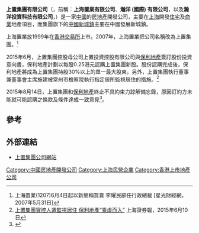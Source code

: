 '''上置集團有限公司'''（'''{{lang-en|SRE Group Limited}}'''，前稱：'''上海置業有限公司'''、'''瀚洋 (國際) 有限公司'''，以及'''瀚洋投資科技有限公司'''，{{sehk|1207}}）是一家[[中國|中國]]的[[房地產|房地產]]開發公司，主要在[[上海|上海]]開發[[住宅|住宅]]及[[商業|商業]]地產項目，而集團旗下的[[中國新城鎮|中國新城鎮]]主要在中國發展新城鎮。

上海置業放1999年在[[香港交易所|香港交易所]]上市。2007年，上海置業把公司名稱改為上置集團。<ref>上海置業(1207)6月4日起以新簡稱買賣 李耀民辭任行政總裁 [星光財經網，2007年5月31日]</ref>

2015年6月，上置集團控股母公司上置投資控股有限公司與[[保利地產|保利地產]]簽訂股份投資意向書，保利地產計劃以每股0.25港元認購上置集團新股。股份認購完成後，保利地產將成為上置集團持股30%以上的單一最大股東。另外，上置集團執行董事兼董事會主席施建被常州市檢察院執行指定居所監視居住的措施。<ref>[http://finance.takungpao.com.hk/gscy/q/2015/0610/3022947.html 上置集團實控人遭監視居住 保利地產“乘虛而入”] {{Wayback|url=http://finance.takungpao.com.hk/gscy/q/2015/0610/3022947.html |date=20160304192824 }} 上海證券報，2015年6月10日</ref> 

2015年8月14日，上置集團和[[保利地產|保利地產]]終止不具約束力諒解備忘錄，原因訂約方未能就可能認購之條款及條件達成一致意見<ref>{{Cite web |url=http://www.hkexnews.hk/listedco/listconews/sehk/2015/0814/LTN20150814841_C.pdf |title=內幕消息 終止與保利地產之諒解備忘錄通告 |accessdate=2015-08-14 |archive-date=2016-03-05 |archive-url=https://web.archive.org/web/20160305013851/http://www.hkexnews.hk/listedco/listconews/sehk/2015/0814/LTN20150814841_C.pdf |dead-url=no }}</ref>。

==參考==
{{reflist}}

==外部連結==
*[http://www.sre.com.cn/ 上置集團公司網站]{{Wayback|url=http://www.sre.com.cn/ |date=20180814213026 }}

[[Category:中國房地產開發公司|Category:中國房地產開發公司]]
[[Category:上海民營企業|Category:上海民營企業]]
[[Category:香港上市地產公司|Category:香港上市地產公司]]